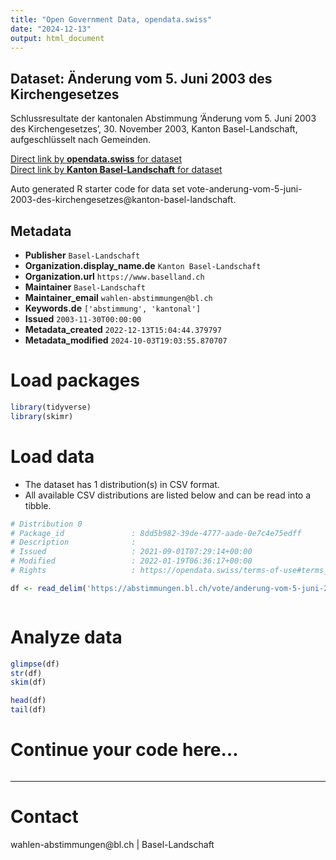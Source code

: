 ```yaml
---
title: "Open Government Data, opendata.swiss"
date: "2024-12-13"
output: html_document
---
```


## Dataset: Änderung vom 5. Juni 2003 des Kirchengesetzes

Schlussresultate der kantonalen Abstimmung 'Änderung vom 5. Juni 2003 des Kirchengesetzes', 30. November 2003, Kanton Basel-Landschaft, aufgeschlüsselt nach Gemeinden.

[Direct link by **opendata.swiss** for dataset](https://opendata.swiss/de/dataset/anderung-vom-5-juni-2003-des-kirchengesetzes)<br>
[Direct link by **Kanton Basel-Landschaft** for dataset](https://abstimmungen.bl.ch/vote/anderung-vom-5-juni-2003-des-kirchengesetzes/data)

Auto generated R starter code for data set vote-anderung-vom-5-juni-2003-des-kirchengesetzes@kanton-basel-landschaft.

## Metadata

- **Publisher** `Basel-Landschaft`
- **Organization.display_name.de** `Kanton Basel-Landschaft`
- **Organization.url** `https://www.baselland.ch`
- **Maintainer** `Basel-Landschaft`
- **Maintainer_email** `wahlen-abstimmungen@bl.ch`
- **Keywords.de** `['abstimmung', 'kantonal']`
- **Issued** `2003-11-30T00:00:00`
- **Metadata_created** `2022-12-13T15:04:44.379797`
- **Metadata_modified** `2024-10-03T19:03:55.870707`


# Load packages

```r

library(tidyverse)
library(skimr)

```

# Load data

-   The dataset has 1 distribution(s) in CSV format.
-   All available CSV distributions are listed below and can be read into a tibble.

```r

# Distribution 0
# Package_id               : 8dd5b982-39de-4777-aade-0e7c4e75edff
# Description              : 
# Issued                   : 2021-09-01T07:29:14+00:00
# Modified                 : 2022-01-19T06:36:17+00:00
# Rights                   : https://opendata.swiss/terms-of-use#terms_by

df <- read_delim('https://abstimmungen.bl.ch/vote/anderung-vom-5-juni-2003-des-kirchengesetzes/data-csv')



```

# Analyze data

```r

glimpse(df)
str(df)
skim(df)

head(df)
tail(df)

```

# Continue your code here...

```r

```

------------------------------------------------------------------------

# Contact

wahlen-abstimmungen@bl.ch | Basel-Landschaft
